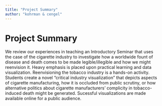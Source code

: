 ```yaml
---
title: "Project Summary"
author: "kohrman & cengel"
---
```


# Project Summary

We review our experiences in teaching an Introductory Seminar that uses the case of the cigarette industry to investigate how a worldwide fount of disease and death comes to be made legible/illegible and how we might reenvision it. Heavy emphasis is placed upon practical learning and data visualization. Reenvisioning the tobacco industry is a hands-on activity. Students create a novel “critical industry visualization” that depicts aspects of cigarette manufacturing, how it is occluded from public scrutiny, or how alternative politics about cigarette manufacturers’ complicity in tobacco-induced death might be generated. Sucessful visualizations are made available online for a public audience.
